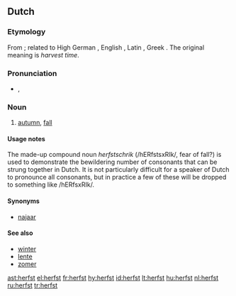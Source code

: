 ==Dutch==

===Etymology===
From {{term|herfstmaand|lang=nl}}; related to High German {{term|Herbst|lang=de}}, English {{term|harvest|lang=en}}, Latin {{term|carpere||to [[pick]], to [[pluck]]|lang=la}}, Greek {{term||tr=karpos||tree-fruit|lang=grc}}. The original meaning is ''harvest time''.
{{rfscript|Greek}}

===Pronunciation===
* {{IPA|/hɛʁfst/|lang=nl}}, {{SAMPA|/hERfst/}}
*: {{audio|nl-herfst.ogg|herfst}}

===Noun===
{{nl-noun|g=m|-|-}}

# [[autumn]], [[fall]]

====Usage notes====
The made-up compound noun ''herfstschrik'' (/hERfstsxRIk/, fear of fall?) is used to demonstrate the bewildering number of consonants that can be strung together in Dutch. It is not particularly difficult for a speaker of Dutch to pronounce all consonants, but in practice a few of these will be dropped to something like /hERfsxRIk/.

====Synonyms====
* [[najaar]]

====See also====
* [[winter#Dutch|winter]]
* [[lente#Dutch|lente]]
* [[zomer]]

[[ast:herfst]]
[[el:herfst]]
[[fr:herfst]]
[[hy:herfst]]
[[id:herfst]]
[[lt:herfst]]
[[hu:herfst]]
[[nl:herfst]]
[[ru:herfst]]
[[tr:herfst]]